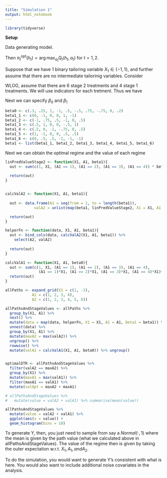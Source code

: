 ```yaml
---
title: "Simulation 1"
output: html_notebook
---
```


```r
library(tidyverse)
```

__Setup__

Data generating model.

\begin{align*}
  Q_2(h_2, a_2) &= \mathbb{E}[Y \vert H_2 = h_2, A_2 = a_2] \\
  Q_1(h_1, a_1) &= \mathbb{E}[max_{a_2} Q_2(h_2, a_2) \vert H_1 = h_1, A_1 = a_1]
\end{align*}

Then $\pi_t^{\text{opt}}(h_t) = \arg\max_{a_t}Q_t(h_t, a_t)$ for $t = 1, 2$. 

Suppose that we have 1 binary tailoring variable $X_1 \in \{-1, 1\}$, and further assume that there are no intermediate tailorinig variables. Consider

\begin{align*}
  \mathbb{E}[Y \vert X_1, A_1, A_2] = (1, X_1, A_1, X_1 A_1) \beta_0 + A_2 (1, X_1, A_1) \beta_1. 
\end{align*}

WLOG, assume that there are 6 stage 2 treatments and 4 stage 1 treatments. We will use indicators for each tretment. Thus we have 

\begin{align*}
  \mathbb{E}[Y \vert X_1, A_1, A_2] = &\beta_{00} + \beta_{01} X_1 + \\
  &\beta_{02} I(A_1 == 1) + \beta_{03} I(A_1 == 2) + \beta_{04} I(A_1 == 3) + \beta_{05} I(A_1 == 4) + \\     &\beta_{06} I(A_1 == 1) X_1 + \beta_{07} I(A_1 == 2) X_1 + \beta_{08} I(A_1 == 3) X_1 + \beta_{09} I(A_1 == 4) X_1 + \\
  & I(A2 == 1)[\beta_{111} + \beta_{112} X_1 + \beta_{113} I(A1 == 1) + \beta_{114} I(A1 == 2) + \beta_{115} I(A1 == 3) + \beta_{116} I(A1 == 4) ] +\\
  & I(A2 == 2)[\beta_{121} + \beta_{122} X_1 + \beta_{123} I(A1 == 1) + \beta_{124} I(A1 == 2) + \beta_{125} I(A1 == 3) + \beta_{126} I(A1 == 4) ] +\\
  & I(A2 == 3)[\beta_{131} + \beta_{132} X_1 + \beta_{133} I(A1 == 1) + \beta_{134} I(A1 == 2) + \beta_{135} I(A1 == 3) + \beta_{136} I(A1 == 4) ] +\\
  & I(A2 == 4)[\beta_{141} + \beta_{142} X_1 + \beta_{143} I(A1 == 1) + \beta_{144} I(A1 == 2) + \beta_{145} I(A1 == 3) + \beta_{146} I(A1 == 4) ] +\\
  & I(A2 == 5)[\beta_{151} + \beta_{152} X_1 + \beta_{153} I(A1 == 1) + \beta_{154} I(A1 == 2) + \beta_{155} I(A1 == 3) + \beta_{156} I(A1 == 4) ] +\\
  & I(A2 == 6)[\beta_{161} + \beta_{162} X_1 + \beta_{163} I(A1 == 1) + \beta_{164} I(A1 == 2) + \beta_{165} I(A1 == 3) + \beta_{166} I(A1 == 4) ] 
\end{align*}

Next we can specify $\beta_0$ and $\beta_1$

```r
beta0 <- c(.3, .25, 1, -1, .5, -.5, .75, -.75, 0, .2)
beta1_1 <- c(0, -1, 0, 0, 1, -1)
beta1_2 <- c(-1, .75, .5, -1, 0, .5)
beta1_3 <- c(.5, 1, 0, 0, -.5, 1)
beta1_4 <- c(.5, 0, -1, -.75, 0, .5)
beta1_5 <- c(1, -1, 0, 0, .5, .5)
beta1_6 <- c(0, .5, .5, -1, -1, -1)
beta1 <- list(beta1_1, beta1_2, beta1_3, beta1_4, beta1_5, beta1_6)
```

Next we can obtain the optimal regime and the value of each regime
```r
linPredValueStage2 <- function(X1, A1, beta1){
  out <- sum(c(1, X1, (A1 == 1), (A1 == 2), (A1 == 3), (A1 == 4)) * beta1)
  
  return(out)
}


calcValA2 <- function(X1, A1, beta1){
  
  out <- data.frame(A1 = seq(from = 1, to = length(beta1)),
             valA2 = unlist(map(beta1, linPredValueStage2, X1 = X1, A1 = A1)))

  return(out)
}

helperFn <- function(data, X1, A1, beta1){
  out <- bind_cols(data, calcValA2(X1, A1, beta1)) %>%
    select(A2, valA2)
  
  return(out)
}

calcValA1 <- function(X1, A1, beta0){
  out <- sum(c(1, X1, (A1 == 1), (A1 == 2), (A1 == 3), (A1 == 4),
               (A1 == 1)*X1, (A1 == 2)*X1, (A1 == 3)*X1, (A1 == 4)*X1)* beta0)
  return(out)
}

allPaths <- expand_grid(X1 = c(1, -1),
            A1 = c(1, 2, 3, 4),
            A2 = c(1, 2, 3, 4, 5, 6))

allPathsAndStageValues <- allPaths %>% 
  group_by(X1, A1) %>%
  nest() %>%
  mutate(data = map(data, helperFn, X1 = X1, A1 = A1, beta1 = beta1)) %>%
  unnest(data) %>%
  group_by(X1, A1) %>%
  mutate(maxA2 = max(valA2)) %>%
  ungroup() %>%
  rowwise() %>%
  mutate(valA1 = calcValA1(X1, A1, beta0)) %>% ungroup()


optimalDTR <- allPathsAndStageValues %>%
  filter(valA2 == maxA2) %>%
  group_by(X1) %>%
  mutate(maxA1 = max(valA1)) %>%
  filter(maxA1 == valA1) %>%
  mutate(valOpt = maxA2 + maxA1) 

# allPathsAndStageValues %>%
#   mutate(value = valA2 + valA1) %>% summarise(mean(value))

allPathsAndStageValues %>%
  mutate(value = valA2 + valA1) %>% 
  ggplot(aes(x = value)) +
  geom_histogram(bins = 10)

```

To generate Y, then, you just need to sample from say a $Normal(\cdot, 1)$ where the mean is given by the path value (what we calculated above in allPathsAndStageValues). The value of the regime then is given by taking the outer expectation w.r.t. $X_1, A_1, and A_2$.

To do the simulation, you would want to generate Y's consistent with what is here. You would also want to include additional noise covariates in the analysis.
